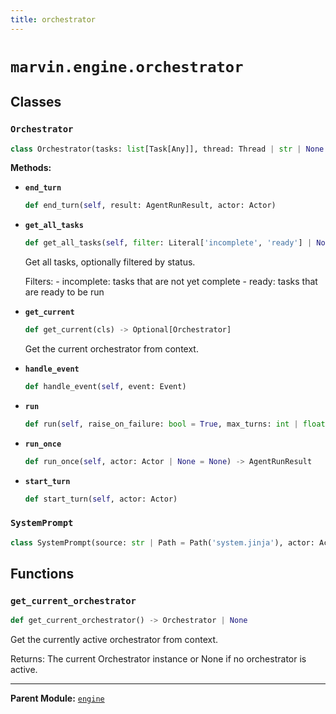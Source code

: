 ```yaml
---
title: orchestrator
---
```


# `marvin.engine.orchestrator`

## Classes

### `Orchestrator`
```python
class Orchestrator(tasks: list[Task[Any]], thread: Thread | str | None = None, handlers: list[Handler | AsyncHandler] | None = None)
```

**Methods:**

- **`end_turn`**
  ```python
  def end_turn(self, result: AgentRunResult, actor: Actor)
  ```
- **`get_all_tasks`**
  ```python
  def get_all_tasks(self, filter: Literal['incomplete', 'ready'] | None = None) -> list[Task[Any]]
  ```
  Get all tasks, optionally filtered by status.
  
  Filters:
      - incomplete: tasks that are not yet complete
      - ready: tasks that are ready to be run
- **`get_current`**
  ```python
  def get_current(cls) -> Optional[Orchestrator]
  ```
  Get the current orchestrator from context.
- **`handle_event`**
  ```python
  def handle_event(self, event: Event)
  ```
- **`run`**
  ```python
  def run(self, raise_on_failure: bool = True, max_turns: int | float | None = None) -> list[AgentRunResult]
  ```
- **`run_once`**
  ```python
  def run_once(self, actor: Actor | None = None) -> AgentRunResult
  ```
- **`start_turn`**
  ```python
  def start_turn(self, actor: Actor)
  ```

### `SystemPrompt`
```python
class SystemPrompt(source: str | Path = Path('system.jinja'), actor: Actor, instructions: list[str], tasks: list[Task])
```

## Functions

### `get_current_orchestrator`
```python
def get_current_orchestrator() -> Orchestrator | None
```
Get the currently active orchestrator from context.

Returns:
    The current Orchestrator instance or None if no orchestrator is active.

---

**Parent Module:** [`engine`](marvin-engine)
